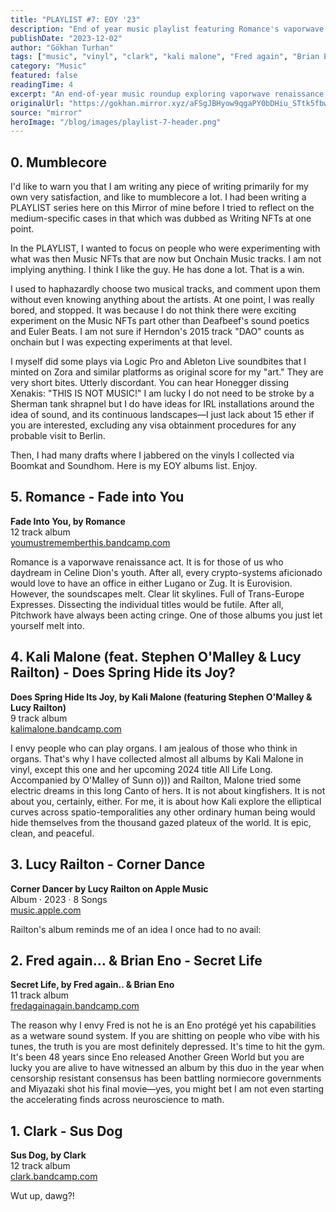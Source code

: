 ```yaml
---
title: "PLAYLIST #7: EOY '23"
description: "End of year music playlist featuring Romance's vaporwave, Kali Malone's organ compositions, Lucy Railton's experimental works, Fred again & Brian Eno collaboration, and Clark's electronic experiments."
publishDate: "2023-12-02"
author: "Gökhan Turhan"
tags: ["music", "vinyl", "clark", "kali malone", "Fred again", "Brian Eno", "Lucy Railton", "Stephen O'Malley", "Romance", "playlist"]
category: "Music"
featured: false
readingTime: 4
excerpt: "An end-of-year music roundup exploring vaporwave renaissance, organ compositions, experimental collaborations, and electronic experiments from 2023's standout releases."
originalUrl: "https://gokhan.mirror.xyz/aFSgJBHyow9qgaPY0bDHiu_STtk5fbwi5ounAdKN8zE"
source: "mirror"
heroImage: "/blog/images/playlist-7-header.png"
---
```




## 0. Mumblecore

I'd like to warn you that I am writing any piece of writing primarily for my own very satisfaction, and like to mumblecore a lot. I had been writing a PLAYLIST series here on this Mirror of mine before I tried to reflect on the medium-specific cases in that which was dubbed as Writing NFTs at one point.

In the PLAYLIST, I wanted to focus on people who were experimenting with what was then Music NFTs that are now but Onchain Music tracks. I am not implying anything. I think I like the guy. He has done a lot. That is a win.

I used to haphazardly choose two musical tracks, and comment upon them without even knowing anything about the artists. At one point, I was really bored, and stopped. It was because I do not think there were exciting experiment on the Music NFTs part other than Deafbeef's sound poetics and Euler Beats. I am not sure if Herndon's 2015 track "DAO" counts as onchain but I was expecting experiments at that level.

I myself did some plays via Logic Pro and Ableton Live soundbites that I minted on Zora and similar platforms as original score for my "art." They are very short bites. Utterly discordant. You can hear Honegger dissing Xenakis: "THIS IS NOT MUSIC!" I am lucky I do not need to be stroke by a Sherman tank shrapnel but I do have ideas for IRL installations around the idea of sound, and its continuous landscapes—I just lack about 15 ether if you are interested, excluding any visa obtainment procedures for any probable visit to Berlin.

Then, I had many drafts where I jabbered on the vinyls I collected via Boomkat and Soundhom. Here is my EOY albums list. Enjoy.

## 5. Romance - Fade into You

**Fade Into You, by Romance**  
12 track album  
[youmustrememberthis.bandcamp.com](https://youmustrememberthis.bandcamp.com/album/fade-into-you)

<BandcampEmbed url="https://bandcamp.com/EmbeddedPlayer/album=1641121717/size=large/bgcol=ffffff/linkcol=0687f5/tracklist=false/artwork=small/transparent=true/" />

Romance is a vaporwave renaissance act. It is for those of us who daydream in Celine Dion's youth. After all, every crypto-systems aficionado would love to have an office in either Lugano or Zug. It is Eurovision. However, the soundscapes melt. Clear lit skylines. Full of Trans-Europe Expresses. Dissecting the individual titles would be futile. After all, Pitchwork have always been acting cringe. One of those albums you just let yourself melt into.

## 4. Kali Malone (feat. Stephen O'Malley & Lucy Railton) - Does Spring Hide its Joy?

**Does Spring Hide Its Joy, by Kali Malone (featuring Stephen O'Malley & Lucy Railton)**  
9 track album  
[kalimalone.bandcamp.com](https://kalimalone.bandcamp.com/album/does-spring-hide-its-joy)

<BandcampEmbed url="https://bandcamp.com/EmbeddedPlayer/album=3386804960/size=large/bgcol=ffffff/linkcol=0687f5/tracklist=false/artwork=small/transparent=true/" />

I envy people who can play organs. I am jealous of those who think in organs. That's why I have collected almost all albums by Kali Malone in vinyl, except this one and her upcoming 2024 title All Life Long. Accompanied by O'Malley of Sunn o))) and Railton, Malone tried some electric dreams in this long Canto of hers. It is not about kingfishers. It is not about you, certainly, either. For me, it is about how Kali explore the elliptical curves across spatio-temporalities any other ordinary human being would hide themselves from the thousand gazed plateux of the world. It is epic, clean, and peaceful.

## 3. Lucy Railton - Corner Dance

**Corner Dancer by Lucy Railton on Apple Music**  
Album · 2023 · 8 Songs  
[music.apple.com](https://music.apple.com/us/album/corner-dancer/1714649029)

<AppleMusicEmbed url="https://music.apple.com/us/album/corner-dancer/1714649029" />

Railton's album reminds me of an idea I once had to no avail:

<NFTEmbed 
  contractAddress="0x2954A0Bfe5389FC18aD2ba6d00F9AFb0973F7C75"
  tokenId="1"
  title="Corner Dance NFT"
  creator="Gökhan"
  description="An .svg of a .png from personal Figma design file - a conceptual piece about sonar strikes and sounds related to blockchain blocks, inspired by Iannis Xenakis"
  image="https://storage.googleapis.com/nftimagebucket/tokens/0x2954a0bfe5389fc18ad2ba6d00f9afb0973f7c75/preview/1.png"
/>

## 2. Fred again… & Brian Eno - Secret Life

**Secret Life, by Fred again.. & Brian Eno**  
11 track album  
[fredagainagain.bandcamp.com](https://fredagainagain.bandcamp.com/album/secret-life)

<BandcampEmbed url="https://bandcamp.com/EmbeddedPlayer/album=115057328/size=large/bgcol=ffffff/linkcol=0687f5/tracklist=false/artwork=small/transparent=true/" />

The reason why I envy Fred is not he is an Eno protégé yet his capabilities as a wetware sound system. If you are shitting on people who vibe with his tunes, the truth is you are most definitely depressed. It's time to hit the gym. It's been 48 years since Eno released Another Green World but you are lucky you are alive to have witnessed an album by this duo in the year when censorship resistant consensus has been battling normiecore governments and Miyazaki shot his final movie—yes, you might bet I am not even starting the accelerating finds across neuroscience to math.

## 1. Clark - Sus Dog

**Sus Dog, by Clark**  
12 track album  
[clark.bandcamp.com](https://clark.bandcamp.com/album/sus-dog-2)

<BandcampEmbed url="https://bandcamp.com/EmbeddedPlayer/album=4065591266/size=large/bgcol=ffffff/linkcol=0687f5/tracklist=false/artwork=small/transparent=true/" />

Wut up, dawg?!